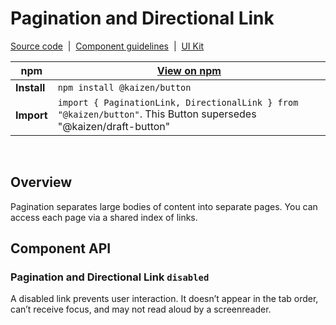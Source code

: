 <!-- Pagination.stories.mdx -->


<Meta title="Design System/PaginationLink" component={PaginationLink} />

# Pagination and Directional Link

[Source code](https://github.com/cultureamp/kaizen-design-system/tree/master/packages/button)
&nbsp;|&nbsp;
[Component guidelines](https://cultureamp.design/components/pagination/)
&nbsp;|&nbsp;
[UI Kit](https://www.figma.com/file/eZKEE5kXbEMY3lx84oz8iN/%E2%9D%A4%EF%B8%8F-UI-Kit%3A-Heart?node-id=4504%3A2121)

| npm | [View on npm](https://www.npmjs.com/package/@kaizen/button)
| ---- | ---- 
| **Install** | `npm install @kaizen/button` |
| **Import** | `import { PaginationLink, DirectionalLink } from "@kaizen/button"`. This Button supersedes "@kaizen/draft-button" |
<br />

## Overview

Pagination separates large bodies of content into separate pages. You can access each page via a shared index of links.

<Canvas mdxSource="<DirectionalLink direction='prev' label='Previous page'/>
<PaginationLink pageNumber={1}/>
<PaginationLink pageNumber={2}/>
<DirectionalLink direction='next' label='Next page'/>">
	<DirectionalLink direction="prev" label="Previous page"/>
	<PaginationLink pageNumber={1}/>
	<PaginationLink pageNumber={2}/>
	<DirectionalLink direction="next" label="Next page"/>
</Canvas>

## Component API
<Props />

### Pagination and Directional Link `disabled`

A disabled link prevents user interaction. It doesn’t appear in the tab order, can’t receive focus, and may not read aloud by a screenreader.

<Canvas mdxSource="<DirectionalLink direction='prev' label='Previous page' disabled/>
<PaginationLink pageNumber={1} disabled/>
<PaginationLink pageNumber={2} disabled/>
<DirectionalLink direction='next' label='Next page'/> disabled">
	<DirectionalLink direction="prev" label="Previous page" disabled/>
	<PaginationLink pageNumber={1} disabled/>
	<PaginationLink pageNumber={2} disabled/>
	<DirectionalLink direction="next" label="Next page" disabled/>
</Canvas>